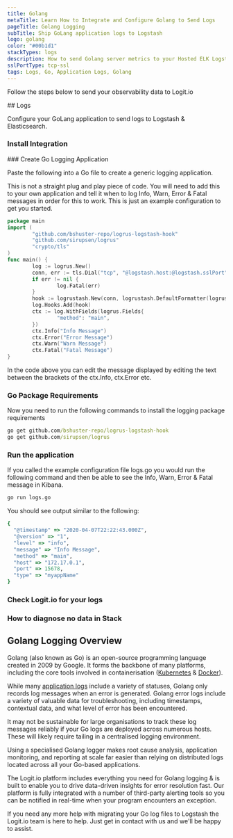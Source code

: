 ```yaml
---
title: Golang
metaTitle: Learn How to Integrate and Configure Golang to Send Logs
pageTitle: Golang Logging
subTitle: Ship GoLang application logs to Logstash
logo: golang
color: "#00b1d1"
stackTypes: logs
description: How to send Golang server metrics to your Hosted ELK Logstash instance. Configure Metricbeat to send Go programming language server metrics to Logstash. 
sslPortType: tcp-ssl
tags: Logs, Go, Application Logs, Golang
---
```


Follow the steps below to send your observability data to Logit.io

<Steps>
  ## Logs

  Configure your GoLang application to send logs to Logstash & Elasticsearch.
  
  ### Install Integration
  <InstallIntegration/>
  ### Create Go Logging Application

  Paste the following into a Go file to create a generic logging application.
      
  This is not a straight plug and play piece of code. You will need to add this 
  to your own application and tell it when to log Info, Warn, Error & Fatal messages 
  in order for this to work. This is just an example configuration to get you started.
  
  ```go copy showLineNumbers
  package main
  import (
          "github.com/bshuster-repo/logrus-logstash-hook"
          "github.com/sirupsen/logrus"
          "crypto/tls"
  )
  func main() {
          log := logrus.New()
          conn, err := tls.Dial("tcp", "@logstash.host:@logstash.sslPort", &tls.Config{ RootCAs: nil }) 
          if err != nil {
                  log.Fatal(err)
          }
          hook := logrustash.New(conn, logrustash.DefaultFormatter(logrus.Fields{"type": "myappName"}))
          log.Hooks.Add(hook)
          ctx := log.WithFields(logrus.Fields{
                  "method": "main",
          })
          ctx.Info("Info Message")
          ctx.Error("Error Message")
          ctx.Warn("Warn Message")
          ctx.Fatal("Fatal Message")
  }
  ```
  
  In the code above you can edit the message displayed by editing the text 
  between the brackets of the ctx.Info, ctx.Error etc.

  ### Go Package Requirements

  Now you need to run the following commands to install the logging package requirements

  ```cmd copy
  go get github.com/bshuster-repo/logrus-logstash-hook
  go get github.com/sirupsen/logrus
  ```

  ### Run the application
  
  If you called the example configuration file logs.go you would run the following command 
  and then be able to see the Info, Warn, Error & Fatal message in Kibana.
      
  ```cmd copy
  go run logs.go
  ```
  
  You should see output similar to the following:

  ```ruby copy showLineNumbers
  {
    "@timestamp" => "2020-04-07T22:22:43.000Z",
    "@version" => "1",
    "level" => "info",
    "message" => "Info Message",
    "method" => "main",
    "host" => "172.17.0.1",
    "port" => 15678,
    "type" => "myappName"
  }
  ```

  ### Check Logit.io for your logs

  <LaunchStack utmMedium="logs" utmCampaign="golang" source="golang" />

  ### How to diagnose no data in Stack

  <DiagnoseNoData />

</Steps>

## Golang Logging Overview

Golang (also known as Go) is an open-source programming language created in 2009 by Google. 
It forms the backbone of many platforms, including the core tools involved in 
containerisation ([Kubernetes](/integrations/kubernetes) & [Docker](/integrations/docker)).

While many [application logs](https://logit.io/platform/logging/logging-as-a-service/application-logging/) 
include a variety of statuses, Golang only records log messages when an error is generated. 
Golang error logs include a variety of valuable data for troubleshooting, including 
timestamps, contextual data, and what level of error has been encountered. 
      
It may not be sustainable for large organisations to track these log messages reliably 
if your Go logs are deployed across numerous hosts. These will likely require 
tailing in a centralised logging environment.

Using a specialised Golang logger makes root cause analysis, application monitoring, 
and reporting at scale far easier than relying on distributed logs located 
across all your Go-based applications.  
      
The Logit.io platform includes everything you need for Golang logging & is built to 
enable you to drive data-driven insights for error resolution fast. Our platform is 
fully integrated with a number of third-party alerting tools so you can be notified 
in real-time when your program encounters an exception.

If you need any more help with migrating your Go log files to Logstash the Logit.io 
team is here to help. Just get in contact with us <IntercomButton text="via live chat" /> and we'll be happy to assist.